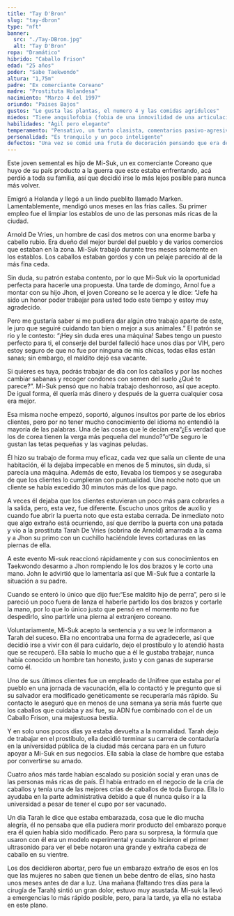 ```yaml
---
title: "Tay D'Bron"
slug: "tay-dbron"
type: "nft"
banner:
  src: "./Tay-DBron.jpg"
  alt: "Tay D'Bron"
ropa: "Dramático"
hibrido: "Caballo Frison"
edad: "25 años"
poder: "Sabe Taekwondo"
altura: "1,75m"
padre: "Ex comerciante Coreano"
madre: "Prostituta Holandesa"
nacimiento: "Marzo 4 del 1997"
oriundo: "Paises Bajos"
gustos: "Le gusta las plantas, el numero 4 y las comidas agridulces"
miedos: "Tiene anquilofobia (fobia de una inmovilidad de una articulación)"
habilidades: "Ágil pero elegante"
temperamento: "Pensativo, un tanto clasista, comentarios pasivo-agresivos"
personalidad: "Es tranquilo y un poco inteligente"
defectos: "Una vez se comió una fruta de decoración pensando que era de verdad"
---
```

<p> Este joven semental es hijo de Mi-Suk, un ex comerciante Coreano que huyo de su 
país producto a la guerra que este estaba enfrentando, acá perdió a toda su familia, 
así que decidió irse lo más lejos posible para nunca más volver.</p>

<p>Emigró a Holanda y llegó a un lindo pueblito llamado Marken. Lamentablemente, 
mendigó unos meses en las frías calles. Su primer empleo fue el limpiar los establos 
de uno de las personas más ricas de la ciudad. </p>

<p>Arnold De Vries, un hombre de casi dos metros con una enorme barba y 
cabello rubio. Era dueño del mejor burdel del pueblo y de varios comercios que 
estaban en la zona. Mi-Suk trabajó durante tres meses solamente en los establos. 
Los caballos estaban gordos y con un pelaje parecido al de la más fina ceda.</p> 

<p>Sin duda, su patrón estaba contento, por lo que Mi-Suk vio la oportunidad perfecta 
para hacerle una propuesta. Una tarde de domingo, Arnol fue a montar con su hijo Jhon, 
el joven Coreano se le acerca y le dice: “Jefe ha sido un honor poder trabajar para usted 
todo este tiempo y estoy muy agradecido.</p>

<p>Pero me gustaría saber si me pudiera dar algún otro trabajo aparte de este, 
le juro que seguiré cuidando tan bien o mejor a sus animales.” El patrón se rio y le 
contesto: “¡Hey sin duda eres una máquina! Sabes tengo un puesto perfecto para ti, el 
conserje del burdel falleció hace unos días por VIH, pero estoy seguro de que no fue por 
ninguna de mis chicas, todas ellas están sanas; sin embargo, el maldito dejó esa vacante. </p>

<p>Si quieres es tuya, podrás trabajar de día con los caballos y por las noches cambiar 
sabanas y recoger condones con semen del suelo ¿Qué te parece?”. Mi-Suk pensó que no había 
trabajo deshonroso, así que acepto. De igual forma, él quería más dinero y después de la guerra 
cualquier cosa era mejor. </p>

<p>Esa misma noche empezó, soportó, algunos insultos por parte de los ebrios clientes, 
pero por no tener mucho conocimiento del idioma no entendió la mayoría de las palabras. 
Una de las cosas que le decían era“¿Es verdad que los de corea tienen la verga más pequeña 
del mundo?”o“De seguro le gustan las tetas pequeñas y las vaginas peludas.</p>

<p>Él hizo su trabajo de forma muy eficaz, cada vez que salía un cliente de una habitación, 
él la dejaba impecable en menos de 5 minutos, sin duda, si parecía una máquina. Además de esto,
 llevaba los tiempos y se aseguraba de que los clientes lo cumplieran con puntualidad. Una noche
  noto que un cliente se había excedido 30 minutos más de los que pago. </p>

<p>A veces él dejaba que los clientes estuvieran un poco más para cobrarles a la salida, 
pero, esta vez, fue diferente. Escucho unos gritos de auxilio y cuando fue abrir la puerta 
noto que esta estaba cerrada. De inmediato noto que algo extraño está ocurriendo, así que 
derribo la puerta con una patada y vio a la prostituta Tarah De Vries (sobrina de Arnold) 
amarrada a la cama y a Jhon su primo con un cuchillo haciéndole leves cortaduras en las piernas 
de ella. </p>

<p>A este evento Mi-suk reaccionó rápidamente y con sus conocimientos en Taekwondo desarmo 
a Jhon rompiendo le los dos brazos y le corto una mano. John le advirtió que lo lamentaría 
así que Mi-Suk fue a contarle la situación a su padre. </p>

<p>Cuando se enteró lo único que dijo fue:“Ese maldito hijo de perra”, pero si le pareció 
un poco fuera de lanza el haberle partido los dos brazos y cortarle la mano, por lo que lo 
único justo que pensó en el momento no fue despedirlo, sino partirle una pierna al extranjero 
coreano.</p> 

<p>Voluntariamente, Mi-Suk acepto la sentencia y a su vez le informaron a Tarah del suceso. 
Ella no encontraba una forma de agradecerle, así que decidió irse a vivir con él para cuidarlo, 
dejo el prostíbulo y lo atendió hasta que se recuperó. Ella sabía lo mucho que a él le gustaba
 trabajar, nunca había conocido un hombre tan honesto, justo y con ganas de superarse como él. </p>

<p>Uno de sus últimos clientes fue un empleado de Unifree que estaba por el pueblo en una 
jornada de vacunación, ella lo contactó y le pregunto que si su salvador era modificado 
genéticamente se recuperaría más rápido. Su contacto le aseguró que en menos de una semana 
ya sería más fuerte que los caballos que cuidaba y así fue, su ADN fue combinado con el de 
un Caballo Frison, una majestuosa bestia.</p>

<p>Y en solo unos pocos días ya estaba devuelta a la normalidad. Tarah dejo de trabajar 
en el prostíbulo, ella decidió terminar su carrera de contaduría en la universidad pública 
de la ciudad más cercana para en un futuro apoyar a Mi-Suk en sus negocios. Ella sabía la 
clase de hombre que estaba por convertirse su amado.</p> 

<p>Cuatro años más tarde habían escalado su posición social y eran unas de las personas 
más ricas de país. Él había entrado en el negocio de la cría de caballos y tenía una de 
las mejores crías de caballos de toda Europa. Ella lo ayudaba en la parte administrativa 
debido a que él nunca quiso ir a la universidad a pesar de tener el cupo por ser vacunado. </p>

<p>Un día Tarah le dice que estaba embarazada, cosa que le dio mucha alegría, él no pensaba 
que ella pudiera morir producto del embarazo porque era él quien había sido modificado. Pero 
para su sorpresa, la fórmula que usaron con él era un modelo experimental y cuando hicieron 
el primer ultrasonido para ver el bebe notaron una grande y extraña cabeza de caballo en su 
vientre. </p>

<p>Los dos decidieron abortar, pero fue un embarazo extraño de esos en los que las mujeres 
no saben que tienen un bebe dentro de ellas, sino hasta unos meses antes de dar a luz. Una 
mañana (faltando tres días para la cirugía de Tarah) sintió un gran dolor, estuvo muy asustada. 
Mi-suk la llevó a emergencias lo más rápido posible, pero, para la tarde, ya ella no estaba en 
este plano.</p>
